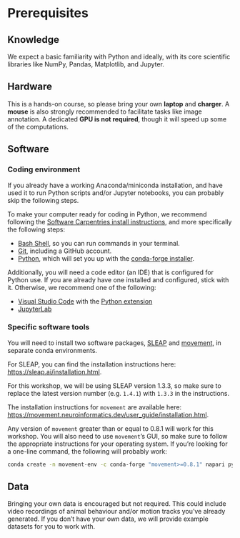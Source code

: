 # Prerequisites

## Knowledge
We expect a basic familiarity with Python and ideally, with its core
scientific libraries like NumPy, Pandas, Matplotlib, and Jupyter.

## Hardware
This is a hands-on course, so please bring your own **laptop** and **charger**. 
A **mouse** is also strongly recommended to facilitate tasks like image annotation.
A dedicated **GPU is not required**, though it will speed up some of the computations.

## Software

### Coding environment

::: {.callout-note}
If you already have a working Anaconda/miniconda installation, and have used it to run Python scripts and/or Jupyter notebooks, you can probably skip the following steps.
:::

To make your computer ready for coding in Python, we recommend following the [Software Carpentries install instructions](https://carpentries.github.io/workshop-template/install_instructions), and more specifically the following steps:

- [Bash Shell](https://carpentries.github.io/workshop-template/install_instructions/#shell), so you can run commands in your terminal.
- [Git](https://carpentries.github.io/workshop-template/install_instructions/#git), including a GitHub account.
- [Python](https://carpentries.github.io/workshop-template/install_instructions/#python), which will set you up with the [conda-forge installer](https://conda-forge.org/download/).


Additionally, you will need a code editor (an IDE) that is configured for Python use.
If you are already have one installed and configured, stick with it. Otherwise, we recommend one of the following:

  - [Visual Studio Code](https://code.visualstudio.com/) with the [Python extension](https://marketplace.visualstudio.com/items?itemName=ms-python.python)
  - [JupyterLab](https://jupyter.org/install)


### Specific software tools

You will need to install two software packages, [SLEAP](https://sleap.ai/) and [movement](https://movement.neuroinformatics.dev/),
in separate conda environments.

For SLEAP, you can find the installation instructions here: <https://sleap.ai/installation.html>.

::: {.callout-note}
For this workshop, we will be using SLEAP version 1.3.3, so make sure to replace the latest version number (e.g. `1.4.1`) with `1.3.3` in the instructions.
:::

The installation instructions for `movement` are available here: <https://movement.neuroinformatics.dev/user_guide/installation.html>.

::: {.callout-note}
Any version of `movement` greater than or equal to 0.8.1 will work for this workshop.
You will also need to use `movement`'s GUI, so make sure to follow the appropriate instructions for your operating system.
If you're looking for a one-line command, the following will probably work:

```bash
conda create -n movement-env -c conda-forge "movement>=0.8.1" napari pyqt
```
:::

## Data
Bringing your own data is encouraged but not required.
This could include video recordings of animal behaviour and/or motion tracks you've already generated.
If you don't have your own data, we will provide example datasets for you to work with.